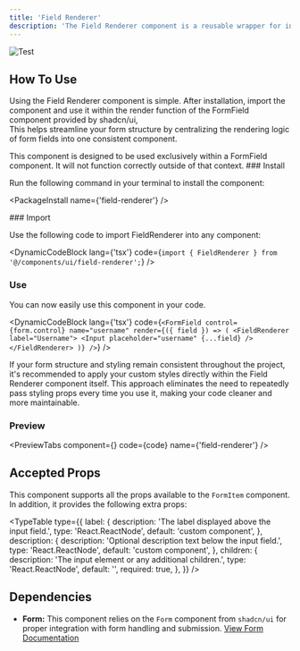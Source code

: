 ```yaml
---
title: 'Field Renderer'
description: 'The Field Renderer component is a reusable wrapper for input fields within a form. It helps reduce repetitive code by abstracting commonly used form field structures into a separate, maintainable component. This promotes cleaner code and improves the overall organization of your form logic.'
---
```



![Test](/assets/field_renderer_desktop.png)

## How To Use

Using the Field Renderer component is simple. After installation, import the component and use it within the render function of the FormField component provided by shadcn/ui,<br/>
This helps streamline your form structure by centralizing the rendering logic of form fields into one consistent component.

<Callout title="Usage Restriction">
  This component is designed to be used exclusively within a FormField
  component. It will not function correctly outside of that context.
</Callout>

<Steps>

<Step>
### Install

Run the following command in your terminal to install the component:

<PackageInstall name={'field-renderer'} />

</Step>
<Step>
### Import

Use the following code to import FieldRenderer into any component:

<DynamicCodeBlock
  lang={'tsx'}
  code={`import { FieldRenderer } from '@/components/ui/field-renderer';`}
/>
</Step>
<Step>
### Use

You can now easily use this component in your code.

<DynamicCodeBlock
  lang={'tsx'}
  code={`<FormField
  control={form.control}
  name="username"
  render={({ field }) => (
    <FieldRenderer label="Username">
      <Input placeholder="username" {...field} />
    </FieldRenderer>
  )}
/>`}
/>
</Step>
</Steps>

<Callout>
  If your form structure and styling remain consistent throughout the project,
  it's recommended to apply your custom styles directly within the Field
  Renderer component itself. This approach eliminates the need to repeatedly
  pass styling props every time you use it, making your code cleaner and more
  maintainable.
</Callout>

### Preview

<PreviewTabs
  component={<FieldRendererForm />}
  code={code}
  name={'field-renderer'}
/>

## Accepted Props

This component supports all the props available to the `FormItem` component. In addition, it provides the following extra props:

<TypeTable
  type={{
    label: {
      description: 'The label displayed above the input field.',
      type: 'React.ReactNode',
      default: 'custom component',
    },
    description: {
      description: 'Optional description text below the input field.',
      type: 'React.ReactNode',
      default: 'custom component',
    },
    children: {
      description: 'The input element or any additional children.',
      type: 'React.ReactNode',
      default: '',
      required: true,
    },
  }}
/>

## Dependencies

- **Form:** This component relies on the `Form` component from `shadcn/ui` for proper integration with form handling and submission.
  [View Form Documentation](https://ui.shadcn.com/docs/components/form)
